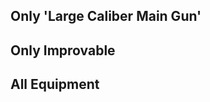 ==Only 'Large Caliber Main Gun'==
{{EquipmentList|kanmusu|Large Caliber Main Gun}}

==Only Improvable==
{{EquipmentList|kanmusu|improvable}}

==All Equipment==
{{EquipmentList|kanmusu}}